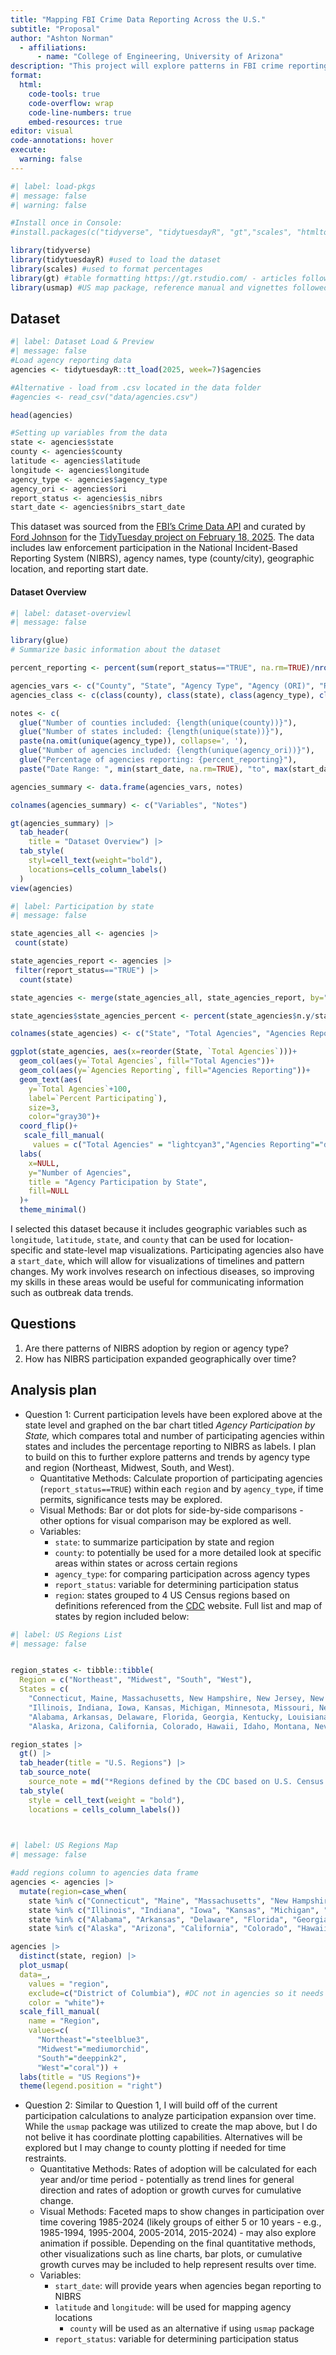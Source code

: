 ```yaml
---
title: "Mapping FBI Crime Data Reporting Across the U.S."
subtitle: "Proposal"
author: "Ashton Norman"
  - affiliations:
      - name: "College of Engineering, University of Arizona"
description: "This project will explore patterns in FBI crime reporting participation using the TidyTuesday dataset on agency participation in the National Incident-Based Reporting System (NIBRS)."
format:
  html:
    code-tools: true
    code-overflow: wrap
    code-line-numbers: true
    embed-resources: true
editor: visual
code-annotations: hover
execute:
  warning: false
---
```


```r
#| label: load-pkgs
#| message: false
#| warning: false

#Install once in Console:
#install.packages(c("tidyverse", "tidytuesdayR", "gt","scales", "htmltools", "usmap"))

library(tidyverse)
library(tidytuesdayR) #used to load the dataset
library(scales) #used to format percentages 
library(gt) #table formatting https://gt.rstudio.com/ - articles followed for usage
library(usmap) #US map package, reference manual and vignettes followed for usage https://cran.r-project.org/web/packages/usmap/index.html 
```

## Dataset

```r
#| label: Dataset Load & Preview
#| message: false
#Load agency reporting data
agencies <- tidytuesdayR::tt_load(2025, week=7)$agencies

#Alternative - load from .csv located in the data folder
#agencies <- read_csv("data/agencies.csv") 

head(agencies)

#Setting up variables from the data
state <- agencies$state
county <- agencies$county
latitude <- agencies$latitude
longitude <- agencies$longitude
agency_type <- agencies$agency_type
agency_ori <- agencies$ori
report_status <- agencies$is_nibrs
start_date <- agencies$nibrs_start_date

```

This dataset was sourced from the [FBI's Crime Data API](#0) and curated by [Ford Johnson](#0) for the [TidyTuesday project on February 18, 2025](#0). The data includes law enforcement participation in the National Incident-Based Reporting System (NIBRS), agency names, type (county/city), geographic location, and reporting start date.

#### Dataset Overview

```r

#| label: dataset-overviewl
#| message: false

library(glue)
# Summarize basic information about the dataset

percent_reporting <- percent(sum(report_status=="TRUE", na.rm=TRUE)/nrow(agencies))

agencies_vars <- c("County", "State", "Agency Type", "Agency (ORI)", "Reporting", "Start Date")
agencies_class <- c(class(county), class(state), class(agency_type), class(report_status), class(start_date))

notes <- c(
  glue("Number of counties included: {length(unique(county))}"), 
  glue("Number of states included: {length(unique(state))}"), 
  paste(na.omit(unique(agency_type)), collapse=', '), 
  glue("Number of agencies included: {length(unique(agency_ori))}"),
  glue("Percentage of agencies reporting: {percent_reporting}"),
  paste("Date Range: ", min(start_date, na.rm=TRUE), "to", max(start_date, na.rm=TRUE)))

agencies_summary <- data.frame(agencies_vars, notes)

colnames(agencies_summary) <- c("Variables", "Notes")

gt(agencies_summary) |>
  tab_header(
    title = "Dataset Overview") |>
  tab_style(
    styl=cell_text(weight="bold"),
    locations=cells_column_labels()
  )
view(agencies)
```

```r

#| label: Participation by state
#| message: false

state_agencies_all <- agencies |>
 count(state)  

state_agencies_report <- agencies |>
 filter(report_status=="TRUE") |>
  count(state)

state_agencies <- merge(state_agencies_all, state_agencies_report, by="state")

state_agencies$state_agencies_percent <- percent(state_agencies$n.y/state_agencies$n.x, accuracy=1)

colnames(state_agencies) <- c("State", "Total Agencies", "Agencies Reporting", "Percent Participating")

ggplot(state_agencies, aes(x=reorder(State, `Total Agencies`)))+
  geom_col(aes(y=`Total Agencies`, fill="Total Agencies"))+
  geom_col(aes(y=`Agencies Reporting`, fill="Agencies Reporting"))+
  geom_text(aes(
    y=`Total Agencies`+100,
    label=`Percent Participating`),
    size=3,
    color="gray30")+
  coord_flip()+
   scale_fill_manual(
     values = c("Total Agencies" = "lightcyan3","Agencies Reporting"="darkcyan"))+
  labs(
    x=NULL,
    y="Number of Agencies",
    title = "Agency Participation by State",
    fill=NULL
  )+
  theme_minimal()

```

I selected this dataset because it includes geographic variables such as `longitude`, `latitude`, `state`, and `county` that can be used for location-specific and state-level map visualizations. Participating agencies also have a `start_date`, which will allow for visualizations of timelines and pattern changes. My work involves research on infectious diseases, so improving my skills in these areas would be useful for communicating information such as outbreak data trends.

## Questions

1.  Are there patterns of NIBRS adoption by region or agency type?
2.  How has NIBRS participation expanded geographically over time?

## Analysis plan

-   Question 1: Current participation levels have been explored above at the state level and graphed on the bar chart titled *Agency Participation by State,* which compares total and number of participating agencies within states and includes the percentage reporting to NIBRS as labels. I plan to build on this to further explore patterns and trends by agency type and region (Northeast, Midwest, South, and West).
    -   Quantitative Methods: Calculate proportion of participating agencies (`report_status==TRUE`) within each `region` and by `agency_type`, if time permits, significance tests may be explored.
    -   Visual Methods: Bar or dot plots for side-by-side comparisons - other options for visual comparison may be explored as well.
    -   Variables:
        -   `state`: to summarize participation by state and region
        -   `county`: to potentially be used for a more detailed look at specific areas within states or across certain regions
        -   `agency_type`: for comparing participation across agency types
        -   `report_status`: variable for determining participation status
        -   `region`: states grouped to 4 US Census regions based on definitions referenced from the [CDC](https://www.cdc.gov/nchs/hus/sources-definitions/geographic-region.htm) website. Full list and map of states by region included below:

```r
#| label: US Regions List
#| message: false


region_states <- tibble::tibble(
  Region = c("Northeast", "Midwest", "South", "West"),
  States = c(
    "Connecticut, Maine, Massachusetts, New Hampshire, New Jersey, New York, Pennsylvania, Rhode Island, Vermont",
    "Illinois, Indiana, Iowa, Kansas, Michigan, Minnesota, Missouri, Nebraska, North Dakota, Ohio, South Dakota, Wisconsin", 
    "Alabama, Arkansas, Delaware, Florida, Georgia, Kentucky, Louisiana, Maryland, Mississippi, North Carolina, Oklahoma, South Carolina, Tennessee, Texas, Virginia, West Virginia",
    "Alaska, Arizona, California, Colorado, Hawaii, Idaho, Montana, Nevada, New Mexico, Oregon, Utah, Washington, Wyoming"))

region_states |>
  gt() |>
  tab_header(title = "U.S. Regions") |>
  tab_source_note(
    source_note = md("*Regions defined by the CDC based on U.S. Census Bureau groupings,Source: https://www.cdc.gov/nchs/hus/sources-definitions/geographic-region.htm)*")) |>
  tab_style(
    style = cell_text(weight = "bold"),
    locations = cells_column_labels())

  
```

```r
#| label: US Regions Map
#| message: false

#add regions column to agencies data frame
agencies <- agencies |>
  mutate(region=case_when(
    state %in% c("Connecticut", "Maine", "Massachusetts", "New Hampshire", "New Jersey", "New York", "Pennsylvania", "Rhode Island", "Vermont") ~ "Northeast",
    state %in% c("Illinois", "Indiana", "Iowa", "Kansas", "Michigan", "Minnesota", "Missouri", "Nebraska", "North Dakota", "Ohio", "South Dakota", "Wisconsin") ~ "Midwest",
    state %in% c("Alabama", "Arkansas", "Delaware", "Florida", "Georgia", "Kentucky", "Louisiana", "Maryland", "Mississippi", "North Carolina", "Oklahoma", "South Carolina", "Tennessee", "Texas", "Virginia", "West Virginia") ~ "South",
    state %in% c("Alaska", "Arizona", "California", "Colorado", "Hawaii", "Idaho", "Montana", "Nevada", "New Mexico", "Oregon", "Utah", "Washington", "Wyoming") ~ "West"))

agencies |>
  distinct(state, region) |>
  plot_usmap(
  data=_,
    values = "region",
    exclude=c("District of Columbia"), #DC not in agencies so it needs to be explicitly excluded when using usmap
    color = "white")+ 
  scale_fill_manual(
    name = "Region", 
    values=c(
      "Northeast"="steelblue3",
      "Midwest"="mediumorchid",
      "South"="deeppink2",
      "West"="coral")) + 
  labs(title = "US Regions")+
  theme(legend.position = "right")
```

-   Question 2: Similar to Question 1, I will build off of the current participation calculations to analyze participation expansion over time. While the `usmap` package was utilized to create the map above, but I do not belive it has coordinate plotting capabilities. Alternatives will be explored but I may change to county plotting if needed for time restraints.
    -   Quantitative Methods: Rates of adoption will be calculated for each year and/or time period - potentially as trend lines for general direction and rates of adoption or growth curves for cumulative change.
    -   Visual Methods: Faceted maps to show changes in participation over time covering 1985-2024 (likely groups of either 5 or 10 years - e.g., 1985-1994, 1995-2004, 2005-2014, 2015-2024) - may also explore animation if possible. Depending on the final quantitative methods, other visualizations such as line charts, bar plots, or cumulative growth curves may be included to help represent results over time.
    -   Variables:
        -   `start_date`: will provide years when agencies began reporting to NIBRS
        -   `latitude` and `longitude`: will be used for mapping agency locations
            -   `county` will be used as an alternative if using `usmap` package
        -   `report_status`: variable for determining participation status
